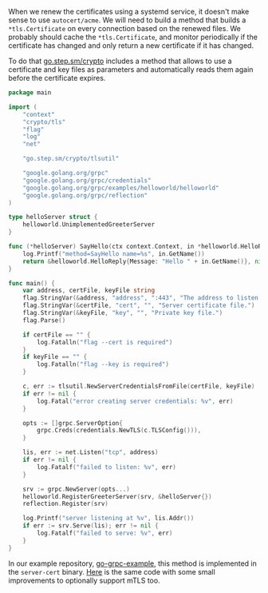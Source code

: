 When we renew the certificates using a systemd service, it doesn't make sense to
use `autocert/acme`. We will need to build a method that builds a
`*tls.Certificate` on every connection based on the renewed files. We probably
should cache the `*tls.Certificate`, and monitor periodically if the certificate
has changed and only return a new certificate if it has changed.

To do that [go.step.sm/crypto](https://pkg.go.dev/go.step.sm/crypto) includes a
method that allows to use a certificate and key files as parameters and
automatically reads them again before the certificate expires.

```go
package main

import (
	"context"
	"crypto/tls"
	"flag"
	"log"
	"net"

	"go.step.sm/crypto/tlsutil"

	"google.golang.org/grpc"
	"google.golang.org/grpc/credentials"
	"google.golang.org/grpc/examples/helloworld/helloworld"
	"google.golang.org/grpc/reflection"
)

type helloServer struct {
	helloworld.UnimplementedGreeterServer
}

func (*helloServer) SayHello(ctx context.Context, in *helloworld.HelloRequest) (*helloworld.HelloReply, error) {
	log.Printf("method=SayHello name=%s", in.GetName())
	return &helloworld.HelloReply{Message: "Hello " + in.GetName()}, nil
}

func main() {
	var address, certFile, keyFile string
	flag.StringVar(&address, "address", ":443", "The address to listen to.")
	flag.StringVar(&certFile, "cert", "", "Server certificate file.")
	flag.StringVar(&keyFile, "key", "", "Private key file.")
	flag.Parse()

	if certFile == "" {
		log.Fatalln("flag --cert is required")
	}
	if keyFile == "" {
		log.Fatalln("flag --key is required")
	}

	c, err := tlsutil.NewServerCredentialsFromFile(certFile, keyFile)
	if err != nil {
		log.Fatal("error creating server credentials: %v", err)
	}

	opts := []grpc.ServerOption{
		grpc.Creds(credentials.NewTLS(c.TLSConfig())),
	}

	lis, err := net.Listen("tcp", address)
	if err != nil {
		log.Fatalf("failed to listen: %v", err)
	}

	srv := grpc.NewServer(opts...)
	helloworld.RegisterGreeterServer(srv, &helloServer{})
	reflection.Register(srv)

	log.Printf("server listening at %v", lis.Addr())
	if err := srv.Serve(lis); err != nil {
		log.Fatalf("failed to serve: %v", err)
	}
}
```

In our example repository,
[go-grpc-example](https://github.com/smallstep/go-grpc-example), this method is
implemented in the `server-cert` binary.
[Here](https://github.com/smallstep/go-grpc-example/blob/main/server-cert/main.go)
is the same code with some small improvements to optionally support mTLS too.